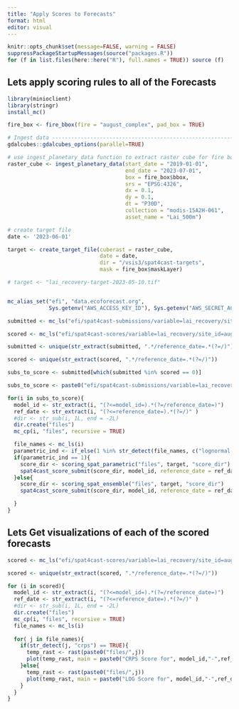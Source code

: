 ```yaml
---
title: "Apply Scores to Forecasts"
format: html
editor: visual
---
```


```r
knitr::opts_chunk$set(message=FALSE, warning = FALSE)
suppressPackageStartupMessages(source("packages.R"))
for (f in list.files(here::here("R"), full.names = TRUE)) source (f)
```

## Lets apply scoring rules to all of the Forecasts

```r
library(minioclient)
library(stringr)
install_mc()

fire_box <- fire_bbox(fire = "august_complex", pad_box = TRUE)

# Ingest data ------------------------------------------------------------
gdalcubes::gdalcubes_options(parallel=TRUE)

# use ingest_planetary_data function to extract raster cube for fire bounding box between Jan 1 2002 and July 1 2023.
raster_cube <- ingest_planetary_data(start_date = "2019-01-01", 
                                     end_date = "2023-07-01", 
                                     box = fire_box$bbox,
                                     srs = "EPSG:4326",
                                     dx = 0.1, 
                                     dy = 0.1, 
                                     dt = "P30D",
                                     collection = "modis-15A2H-061",
                                     asset_name = "Lai_500m")

# create target file
date <- '2023-06-01'

target <- create_target_file(cuberast = raster_cube,
                             date = date,
                             dir = "/vsis3/spat4cast-targets",
                             mask = fire_box$maskLayer)

# target <- "lai_recovery-target-2023-05-10.tif"


mc_alias_set("efi", "data.ecoforecast.org",
             Sys.getenv("AWS_ACCESS_KEY_ID"), Sys.getenv("AWS_SECRET_ACCESS_KEY"))

submitted <- mc_ls("efi/spat4cast-submissions/variable=lai_recovery/site_id=august_complex/", recursive = TRUE)

scored <- mc_ls("efi/spat4cast-scores/variable=lai_recovery/site_id=august_complex/", recursive = TRUE)

submitted <- unique(str_extract(submitted, ".*/reference_date=.*(?=/)"))

scored <- unique(str_extract(scored, ".*/reference_date=.*(?=/)"))

subs_to_score <- submitted[which(submitted %in% scored == 0)]

subs_to_score <- paste0("efi/spat4cast-submissions/variable=lai_recovery/site_id=august_complex/",subs_to_score,"/")

for(i in subs_to_score){
  model_id <- str_extract(i, "(?<=model_id=).*(?=/reference_date=)")
  ref_date <- str_extract(i, "(?<=reference_date=).*(?=/)" )
  #dir <- str_sub(i, 1L, end = -2L)
  dir.create("files")
  mc_cp(i, "files", recursive = TRUE)

  file_names <- mc_ls(i)
  parametric_ind <- if_else(1 %in% str_detect(file_names, c("lognormal|normal|bernoulli|beta|uniform|gamma|logistic|exponential|poisson")) == TRUE, 1, 0)
  if(parametric_ind == 1){
    score_dir <- scoring_spat_parametric("files", target, "score_dir")
    spat4cast_score_submit(score_dir, model_id, reference_date = ref_date)
  }else{
    score_dir <- scoring_spat_ensemble("files", target, "score_dir")
    spat4cast_score_submit(score_dir, model_id, reference_date = ref_date)

  }
}

```

## Lets Get visualizations of each of the scored forecasts

```r
scored <- mc_ls("efi/spat4cast-scores/variable=lai_recovery/site_id=august_complex/", recursive = TRUE)

scored <- unique(str_extract(scored, ".*/reference_date=.*(?=/)"))

for (i in scored){
  model_id <- str_extract(i, "(?<=model_id=).*(?=/reference_date=)")
  ref_date <- str_extract(i, "(?<=reference_date=).*(?=/)" )
  #dir <- str_sub(i, 1L, end = -2L)
  dir.create("files")
  mc_cp(i, "files", recursive = TRUE)
  file_names <- mc_ls(i)
   
  for( j in file_names){
    if(str_detect(j, "crps") == TRUE){
      temp_rast <- rast(paste0("files/",j))
      plot(temp_rast, main = paste0("CRPS Score for", model_id,"-",ref_date))
    }else{
      temp_rast <- rast(paste0("files/",j))
      plot(temp_rast, main = paste0("LOG Score for", model_id,"-",ref_date))
    }
  }
}

```
